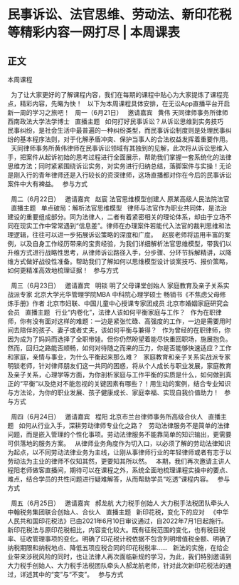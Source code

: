 # 民事诉讼、法官思维、劳动法、新印花税等精彩内容一网打尽 | 本周课表
## 正文
本周课程
 

 
为了让大家更好的了解课程内容，我们在每期的课程中贴心为大家提炼了课程亮点，精彩内容，先睹为快！
 
以下为本周课程具体安排，在无讼App直播平台开启新一周的学习之旅吧！
 
周一（6月21日）
 
邀请嘉宾
 
黄伟
天同律师事务所律师
西南政法大学法学博士
 
直播主题
 
如何打好民事诉讼？从诉讼思维到实务技巧
 
民事纠纷，是社会生活中最普遍的一种纠纷类型，而民事诉讼制度则是处理民事纠纷的基本程序法则，对于化解矛盾冲突、保护当事人的合法权益发挥着重要作用。
 
天同律师事务所黄伟律师在民事诉讼领域有其独到的见解，此次将从诉讼思维入手，把案件从起诉初始的思考过程进行全面展示，帮助我们掌握一套系统化的法律思维方法；同时紧紧围绕诉讼实务，对实务进行归纳总结，落脚案件与实操！无论是刚入行的青年律师还是入行较长的资深律师，这场直播都对你在今后的民事诉讼案件中大有裨益。
 
参与方式
 

 
周二（6月22日）
 
邀请嘉宾
 
赵宸
法官思维模型创建人
原某高级人民法院法官
 
直播主题
 
单点破局：解析法官思维模型
 
律师与法官作为职业共同体，是法治建设的重要组成部分。同为法律人，二者有着紧密相关的理论体系，却由于立场不同在现实工作中常常遇到“信息差”。律师在办理案件若能代入法官的裁判思维和法理逻辑，往往可以进一步拓展诉讼策略的深度和广度。
 
赵宸老师将运用丰富的案例，以及自身工作经历带来的宝贵经验，为我们详细解析法官思维模型，带我们以升维方式进行战略性思考，从律师诉讼路径入手，分步骤、分环节拆解精讲，以降维方式做好战役性准备。帮助我们了解如何以思维模型设计谈案技巧、报价策略，如何更精准高效地梳理证据！
 
参与方式


 
周三（6月23日）
 
邀请嘉宾
 
明锬
明了父母课堂创始人
家庭教育及亲子关系实战派专家
北京大学光华管理学院MBA
中科院心理学硕士
畅销书《不焦虑父母修炼手册》作者
北京市妇联、中国儿童中心授课专家团成员
北京市婚姻家庭研究会会员
 
直播主题
 
行业“内卷化”，法律人该如何平衡家庭与工作？
 
作为在职律师，你有没有面对这样的难题：一边是紧张忙碌、高强度的工作，一边是需要用时间去陪伴的孩子、妻子或者丈夫，该如何平衡与兼得？
 
作为曾经的在职律师，你因为成为了妈妈而选择了全职带娃。但你仍然盼望着能尽快重回职场，施展抱负。然而，回归之路能否顺畅，如何对待随之而来的压力，你是否能够快速适应？工作和家庭，亲情与事业，为什么平衡起来那么难？
 
家庭教育和亲子关系实战派专家明锬老师，针对律师朋友们这一共同的困惑，将从个人成长与职业发展，家庭教育及亲子关系，心理学等方面，为你剖析家庭与工作平衡的实质是什么，如何做到真正的“平衡”以及绝对不能忽视的关键因素有哪些？！用生动的案例，结合专业知识与方法论，为你的职业发展、孩子健康成长、家庭幸福、实现自我价值助力！
 
参与方式



 
周四（6月24日）
 
邀请嘉宾
 
程阳
北京市兰台律师事务所高级合伙人
 
直播主题
 
如何从行业入手，深耕劳动律师专业化之路？
 
劳动法律服务不是简单的法律问题，而是嵌入管理的个性化事项。劳动法律服务不能靠简单的知识输出，更需要可供落地的服务方案。
 
从律师业务角度作为切入口，以必须了解的劳动法律知识为起点，以不同劳动法律业务为主线，让刚从事律师行业的年轻律师或者有志于以劳动法为主业的律师不仅知其然，更要知其所以然。
 
本期，我们再次邀请主讲人程阳老师做客直播间，期待可以在课程之外，系统全面地梳理课程实操中的要点、难点，结合学员的共性问题进行疑难解答，从而帮助学员“吃透”课程内容。
 
参与方式


 
周五（6月25日）
 
邀请嘉宾
 
郝龙航
大力税手创始人
大力税手法税团队牵头人
中翰税务集团联合创始人、合伙人
 
直播主题
 
新印花税，变化下的应对
 
《中华人民共和国印花税法》已由2021年6月10日审议通过，自2022年7月1日起施行。
 
新印花税法与原印花税相比，内容变化较大。既有征税范围的变化，也有税目税率、征收管理事项的变化。明确了印花税计税依据不包含列明增值税金额、明确了纳税期限和纳税地点、降低五项应税合同的印花税税率......
 
新法的实施，在给企业带来涉税风险的同时，也让法律人再次面临新规的学习，为此，我们特别邀请到大力税手创始人、大力税手法税团队牵头人郝龙航老师，针对此次新印花税法的通过，详述其中的“变”与“不变”。
 
参与方式
 

 
